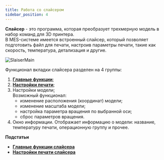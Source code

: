 ```yaml
---
title: Работа со слайсером
sidebar_position: 4
---
```

**Слайсер** - это программа, которая преобразует трехмерную модель в набор команд для 3D принтера.\
В MES-системе имеется встроенный слайсер, который позволяет подготовить файл для печати, 
настроив параметры печати, такие как скорость, температура, детализация и другие.

![SlaiserMain](./img/SlaiserMain.png)

Функционал вкладки слайсера разделен на 4 группы:

1. [**Главные функции**](/docs/Slicer/MainSlicerFunctions);
2. [**Настройки печати**](/docs/Slicer/SlicerPrintingSettings);
3. Настройки модели;\
   Возможный функционал:
   - изменение расположения (координат) модели;
   - изменение масштаба модели;
   - настройка параметра вращения по выбранной оси;
   - сброс параметров вращения.
4. Окно информации.
   Отображает информацию о модели: название, температуру печати, операционную группу и прочее.

**Подстатьи**
- [**Главные функции слайсера**](https://mes-docs.onrender.com/docs/Slicer/MainSlicerFunctions)
- [**Настройки печати слайсера**](https://mes-docs.onrender.com/docs/Slicer/SlicerPrintingSettings)